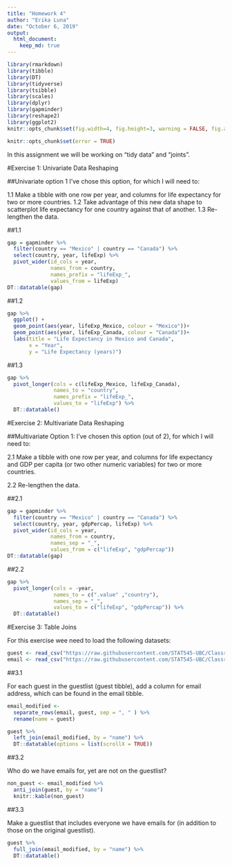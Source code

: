 ```yaml
---
title: "Homework 4"
author: "Erika Luna"
date: "October 6, 2019"
output: 
  html_document:
    keep_md: true
---
```


```r
library(rmarkdown)
library(tibble)
library(DT)
library(tidyverse)
library(tsibble)
library(scales)
library(dplyr)
library(gapminder)
library(reshape2)
library(ggplot2)
knitr::opts_chunk$set(fig.width=4, fig.height=3, warning = FALSE, fig.align = "center")
```

```r
knitr::opts_chunk$set(error = TRUE)
```

In this assignment we will be working on "tidy data" and "joints". 

#Exercise 1: Univariate Data Reshaping

##Univariate option 1
I've chose this option, for which I will need to:

1.1 Make a tibble with one row per year, and columns for life expectancy for two or more countries.
1.2 Take advantage of this new data shape to scatterplot life expectancy for one country against that of another.
1.3 Re-lengthen the data.

##1.1 

```r
gap = gapminder %>%
  filter(country == "Mexico" | country == "Canada") %>%
  select(country, year, lifeExp) %>%
  pivot_wider(id_cols = year,
              names_from = country,
              names_prefix = "lifeExp_",
              values_from = lifeExp)
DT::datatable(gap)
```

##1.2

```r
gap %>% 
  ggplot() +
  geom_point(aes(year, lifeExp_Mexico, colour = "Mexico"))+
  geom_point(aes(year, lifeExp_Canada, colour = "Canada"))+
  labs(title = "Life Expectancy in Mexico and Canada",
       x = "Year",
       y = "Life Expectancy (years)")
```



##1.3
```r
gap %>%
  pivot_longer(cols = c(lifeExp_Mexico, lifeExp_Canada),
               names_to = "country",
               names_prefix = "lifeExp_",
               values_to = "lifeExp") %>%
  DT::datatable()
```

#Exercise 2: Multivariate Data Reshaping

##Multivariate Option 1: 
I've chosen this option (out of 2), for which I will need to:

2.1 Make a tibble with one row per year, and columns for life expectancy and GDP per capita (or two other numeric variables) for two or more countries.

2.2 Re-lengthen the data.


##2.1
```r
gap = gapminder %>%
  filter(country == "Mexico" | country == "Canada") %>%
  select(country, year, gdpPercap, lifeExp) %>%
  pivot_wider(id_cols = year,
              names_from = country,
              names_sep = "_",
              values_from = c("lifeExp", "gdpPercap"))
DT::datatable(gap)
```

##2.2

```r
gap %>%
  pivot_longer(cols = -year,
               names_to = c(".value" ,"country"),
               names_sep = "_",
               values_to = c("lifeExp", "gdpPercap")) %>%
  DT::datatable()
```

#Exercise 3: Table Joins

For this exercise wee need to load the following datasets: 

```r
guest <- read_csv("https://raw.githubusercontent.com/STAT545-UBC/Classroom/master/data/wedding/attend.csv")
email <- read_csv("https://raw.githubusercontent.com/STAT545-UBC/Classroom/master/data/wedding/emails.csv")
```

##3.1

For each guest in the guestlist (guest tibble), add a column for email address, which can be found in the email tibble.


```r
email_modified <- 
  separate_rows(email, guest, sep = ", " ) %>% 
  rename(name = guest)

guest %>% 
  left_join(email_modified, by = "name") %>% 
  DT::datatable(options = list(scrollX = TRUE))
```

##3.2

Who do we have emails for, yet are not on the guestlist?

```r
non_guest <- email_modified %>%
  anti_join(guest, by = "name")
  knitr::kable(non_guest)
```

##3.3

Make a guestlist that includes everyone we have emails for (in addition to those on the original guestlist).

```r
guest %>% 
  full_join(email_modified, by = "name") %>%
  DT::datatable()
```